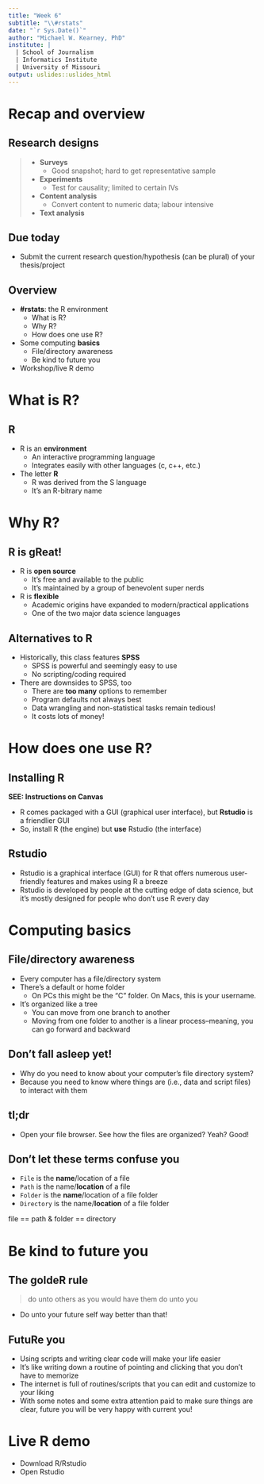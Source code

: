```yaml
---
title: "Week 6"
subtitle: "\\#rstats"
date: "`r Sys.Date()`"
author: "Michael W. Kearney, PhD"
institute: |
  | School of Journalism
  | Informatics Institute
  | University of Missouri
output: uslides::uslides_html
---
```



# Recap and overview

## Research designs
> + **Surveys**
>     - Good snapshot; hard to get representative sample
> + **Experiments**
>     - Test for causality; limited to certain IVs
> + **Content analysis**
>     - Convert content to numeric data; labour intensive
> + **Text analysis**

## Due today
+ Submit the current research question/hypothesis (can be plural) of your thesis/project

## Overview
+ **#rstats**: the R environment
    - What is R?
    - Why R?
    - How does one use R?
+ Some computing **basics**
    - File/directory awareness
    - Be kind to future you
+ Workshop/live R demo

# What is R?

## R
+ R is an **environment**
    - An interactive programming language
    - Integrates easily with other languages (c, c++, etc.)
+ The letter **R**
    - R was derived from the S language
    - It's an R-bitrary name

# Why R?

## R is gReat!

+ R is **open source**
    - It's free and available to the public
    - It's maintained by a group of benevolent super nerds
+ R is **flexible**
    - Academic origins have expanded to modern/practical applications
    - One of the two major data science languages

## Alternatives to R
+ Historically, this class features **SPSS**
    - SPSS is powerful and seemingly easy to use 
    - No scripting/coding required
+ There are downsides to SPSS, too
    - There are **too many** options to remember
    - Program defaults not always best
    - Data wrangling and non-statistical tasks remain tedious!
    - It costs lots of money!

# How does one use R?

## Installing R
**SEE: Instructions on Canvas**

+ R comes packaged with a GUI (graphical user interface), but **Rstudio** is a friendlier GUI
+ So, install R (the engine) but **use** Rstudio (the interface)

## Rstudio

+ Rstudio is a graphical interface (GUI) for R that offers numerous user-friendly features and makes using R a breeze
+ Rstudio is developed by people at the cutting edge of data science, but it's mostly designed for people who don't use R every day

# Computing basics

## File/directory awareness
- Every computer has a file/directory system
- There's a default or home folder
    - On PCs this might be the "C" folder. On Macs, this is your username.
- It's organized like a tree
    - You can move from one branch to another
    - Moving from one folder to another is a linear process–meaning, you can go forward and backward

## Don't fall asleep yet!
- Why do you need to know about your computer's file directory system?
- Because you need to know where things are (i.e., data and script files) to interact with them

## tl;dr
- Open your file browser. See how the files are organized? Yeah? Good!

## Don't let these terms confuse you
- `File` is the **name**/location of a file
- `Path` is the name/**location** of a file
- `Folder` is the **name**/location of a file folder
- `Directory` is the name/**location** of a file folder

<p class="note">file == path & folder == directory</p>

# Be kind to future you

## The goldeR rule

> do unto others as you would have them do unto you

+ Do unto your future self way better than that!

## FutuRe you

+ Using scripts and writing clear code will make your life easier
+ It's like writing down a routine of pointing and clicking that you don't have to memorize
+ The internet is full of routines/scripts that you can edit and customize to your liking
+ With some notes and some extra attention paid to make sure things are clear, future you will be very happy with current you!

# Live R demo

+ Download R/Rstudio
+ Open Rstudio


